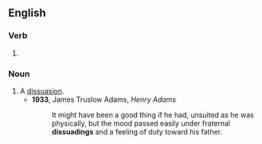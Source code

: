 ==English==

===Verb===
{{head|en|present participle}}

# {{present participle of|dissuade|lang=en|nocat=1}}

===Noun===
{{en-noun}}

# A [[dissuasion]].
#* '''1933''', James Truslow Adams, ''Henry Adams''
#*: It might have been a good thing if he had, unsuited as he was physically, but the mood passed easily under fraternal '''dissuadings''' and a feeling of duty toward his father.